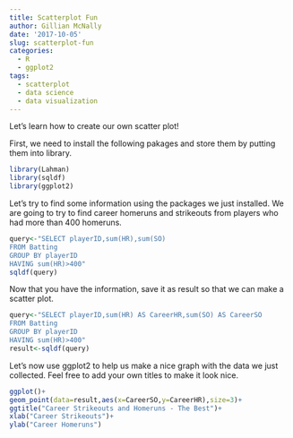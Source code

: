 ```yaml
---
title: Scatterplot Fun
author: Gillian McNally
date: '2017-10-05'
slug: scatterplot-fun
categories:
  - R
  - ggplot2
tags:
  - scatterplot
  - data science
  - data visualization
---
```


Let's learn how to create our own scatter plot!


First, we need to install the following pakages and store them by putting them into library.

```r
library(Lahman)
library(sqldf)
library(ggplot2)
```

Let's try to find some information using the packages we just installed. We are going to try to find career homeruns and strikeouts from players who had more than 400 homeruns. 

```r
query<-"SELECT playerID,sum(HR),sum(SO)
FROM Batting 
GROUP BY playerID
HAVING sum(HR)>400"
sqldf(query)
```

Now that you have the information, save it as result so that we can make a scatter plot.
```r
query<-"SELECT playerID,sum(HR) AS CareerHR,sum(SO) AS CareerSO
FROM Batting
GROUP BY playerID
HAVING sum(HR)>400"
result<-sqldf(query)
```

Let's now use ggplot2 to help us make a nice graph with the data we just collected. Feel free to add your own titles to make it look nice.

```r
ggplot()+
geom_point(data=result,aes(x=CareerSO,y=CareerHR),size=3)+
ggtitle("Career Strikeouts and Homeruns - The Best")+
xlab("Career Strikeouts")+
ylab("Career Homeruns")
```
